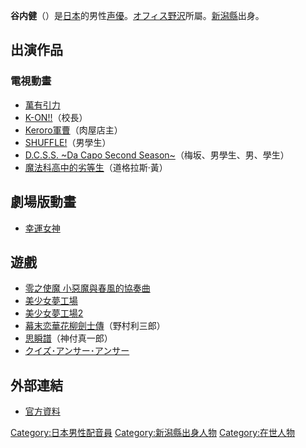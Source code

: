 {{blpunsourced|time=2019-09-22}}
{{noteTA|G1=Anime}}
{{藝人
| 姓名     = 谷内健
| 類型     = 配音員
| 圖片     = 
| 圖片尺寸 = 
| 圖片簡介 = 
| 原名     = 
| 外文名   = 
| 外文     = ja
| 國籍     = 
| 民族     = 
| 籍貫     = 
| 出生日期 = 11月11日
| 出生地點 = {{JPN}}[[新潟縣|新潟縣]]
| 出道作 =  
| 代表作   = 
| 活躍年代 = 
| 唱片公司 = 
| 經紀公司 = [[オフィス野沢|オフィス野沢]]}}
{{Japanese|japanese=谷内 健|kana=やない けん|romaji=Yanai Ken}}

'''谷内健'''（{{bd||11月11日|catIdx=Yanai Ken}}）是[[日本|日本]]的男性[[声優|声優]]。[[オフィス野沢|オフィス野沢]]所屬。[[新潟縣|新潟縣]]出身。

== 出演作品 ==
===電視動畫===
* [[萬有引力_(漫畫)|萬有引力]]
* [[K-ON!|K-ON!!]]（校長）
* [[Keroro軍曹_(電視動畫)|Keroro軍曹]]（肉屋店主）
* [[SHUFFLE!|SHUFFLE!]]（男學生）
* [[初音島|D.C.S.S. ~Da Capo Second Season~]]（梅坂、男學生、男、學生）
* [[魔法科高中的劣等生|魔法科高中的劣等生]]（道格拉斯·黃）

== 劇場版動畫 ==
* [[幸運女神|幸運女神]]

== 遊戲 == 
* [[零之使魔|零之使魔 小惡魔與春風的協奏曲]]
* [[美少女夢工場|美少女夢工場]]
* [[美少女夢工場|美少女夢工場2]]
* [[幕末恋華花柳劍士傳|幕末恋華花柳劍士傳]]（野村利三郎）
* [[思瞬譜|思瞬譜]]（神付真一郎）
* [[クイズ･アンサー･アンサー|クイズ･アンサー･アンサー]]

== 外部連結 ==
*{{ja}}[https://web.archive.org/web/20100323174748/http://www.office-nozawa.co.jp/profile/men/yanai.htm 官方資料]

{{DEFAULTSORT:Yanai Ken}}
[[Category:日本男性配音員|Category:日本男性配音員]]
[[Category:新潟縣出身人物|Category:新潟縣出身人物]]
[[Category:在世人物|Category:在世人物]]